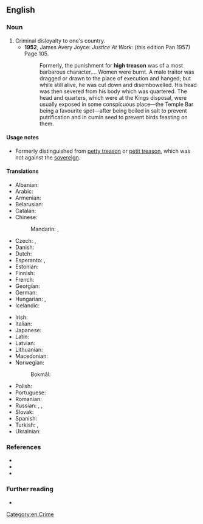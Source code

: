 ==English==

===Noun===
{{en-noun|-}}

# Criminal disloyalty to one's country.
#* '''1952''', James Avery Joyce: ''Justice At Work'': (this edition Pan 1957) Page 105.
#*: Formerly, the punishment for '''high treason''' was of a most barbarous character…. Women were burnt. A male traitor was dragged or drawn to the place of execution and hanged; but while still alive, he was cut down and disembowelled. His head was then severed from his body which was quartered. The head and quarters, which were at the Kings disposal, were usually exposed in some conspicuous place—the Temple Bar being a favourite spot—after being boiled in salt to prevent putrification and in cumin seed to prevent birds feasting on them.

====Usage notes====
* Formerly distinguished from [[petty treason]] or [[petit treason]], which was not against the [[sovereign]].

====Translations====
{{trans-top|Criminal disloyalty to one's country}}
* Albanian: {{t-needed|sq}}
* Arabic: {{t|ar|خِيَانَة عُظْمَى|f|tr=ḵiyāna ʿuẓmā}}
* Armenian: {{t-needed|hy}}
* Belarusian: {{t-needed|be}}
* Catalan: {{t|ca|alta traïció|f}}
* Chinese:
*: Mandarin: {{t+|cmn|叛國罪|sc=Hani}}, {{t+|cmn|叛国罪|tr=pànguózuì|sc=Hani}}
* Czech: {{t+|cs|velezrada|f}}, {{t|cs|vlastizrada|f}}
* Danish: {{t|da|højforræderi|n}}
* Dutch: {{t+|nl|hoogverraad}}
* Esperanto: {{t|eo|altperfido}}, {{t|eo|ŝtatperfido}}
* Estonian: {{t-needed|et}}
* Finnish: {{t+|fi|maanpetos}}
* French: {{t+|fr|haute trahison|f}}
* Georgian: {{t-needed|ka}}
* German: {{t+|de|Hochverrat|m}}
* Hungarian: {{t|hu|felségárulás}}, {{t+|hu|hazaárulás}}
* Icelandic: {{t+|is|landráð|n-p}}
{{trans-mid}}
* Irish: {{t|ga|ardtréas|m}}
* Italian: {{t|it|alto tradimento}}
* Japanese: {{t|ja|大逆罪|tr=たいぎゃくざい, taigyakuzai|sc=Jpan}}
* Latin: {{t|la|perduellio}}
* Latvian: {{t-needed|lv}}
* Lithuanian: {{t-needed|lt}}
* Macedonian: {{t|mk|велепредавство|n}}
* Norwegian:
*: Bokmål: {{t|nb|høyforræderi|n}}
* Polish: {{t+|pl|zdrada stanu|f}}
* Portuguese: {{t|pt|alta traição|f}}
* Romanian: {{t|ro|înaltă trădare|f}}
* Russian: {{t+|ru|госуда́рственная изме́на|f}}, {{t|ru|изме́на Ро́дине|f}}, {{t+|ru|госизме́на|f}}
* Slovak: {{t-needed|sk}}
* Spanish: {{t|es|alta traición|f}}
* Turkish: {{t|tr|devlete ihanet}}, {{t|tr|vatana ihanet}}
* Ukrainian: {{t-needed|uk}}
{{trans-bottom}}

===References===
* {{R:OneLook}}
* {{R:OneLook|treason}}
* {{R:Century 1911|treason}}

===Further reading===
* {{pedia}}

[[Category:en:Crime]]